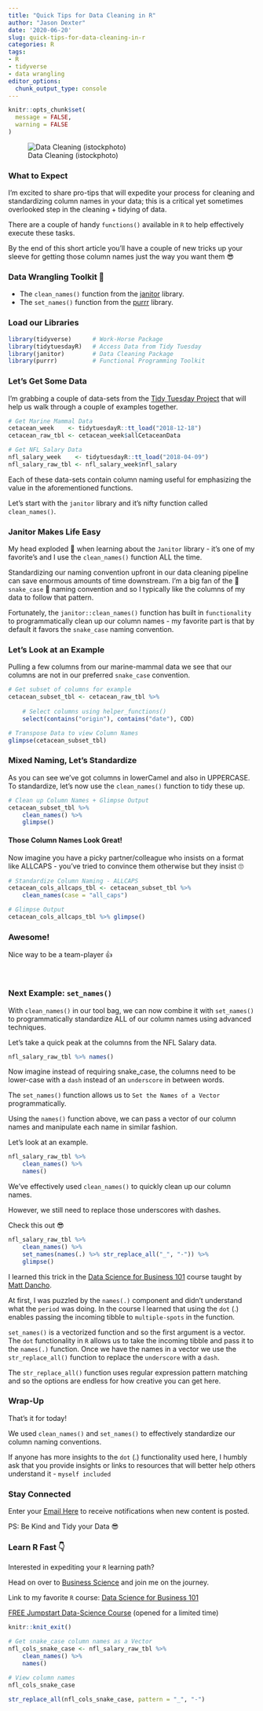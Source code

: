 ```yaml
---
title: "Quick Tips for Data Cleaning in R"
author: "Jason Dexter"
date: '2020-06-20'
slug: quick-tips-for-data-cleaning-in-r
categories: R
tags:
- R
- tidyverse
- data wrangling
editor_options:
  chunk_output_type: console
---
```


```r
knitr::opts_chunk$set(
  message = FALSE,
  warning = FALSE
)
```



![Data Cleaning (istockphoto)](/post/2020-05-24-quick-tips-for-data-cleaning-in-r_files/Screen Shot 2020-08-17 at 9.15.29 PM.png)


### What to Expect 

I'm excited to share pro-tips that will expedite your process for cleaning and standardizing column names in your data; this is a critical yet sometimes overlooked step in the cleaning + tidying of data.

There are a couple of handy `functions()` available in `R` to help effectively execute these tasks.

By the end of this short article you'll have a couple of new tricks up your sleeve for getting those column names just the way you want them 😎

### Data Wrangling Toolkit 🧰

* The `clean_names()` function from the [janitor](https://www.rdocumentation.org/packages/janitor/versions/1.2.0/topics/clean_names) library.
* The `set_names()` function from the [purrr](https://www.rdocumentation.org/packages/rlang/versions/0.2.2/topics/set_names) library.


### Load our Libraries

```r
library(tidyverse)      # Work-Horse Package
library(tidytuesdayR)   # Access Data from Tidy Tuesday
library(janitor)        # Data Cleaning Package
library(purrr)          # Functional Programming Toolkit
```

### Let's Get Some Data

I'm grabbing a couple of data-sets from the [Tidy Tuesday Project](https://github.com/rfordatascience/tidytuesday){target="_blank"} that will help us walk through a couple of examples together.

```r
# Get Marine Mammal Data
cetacean_week    <- tidytuesdayR::tt_load("2018-12-18")
cetacean_raw_tbl <- cetacean_week$allCetaceanData 

# Get NFL Salary Data
nfl_salary_week    <- tidytuesdayR::tt_load("2018-04-09")
nfl_salary_raw_tbl <- nfl_salary_week$nfl_salary
```

Each of these data-sets contain column naming useful for emphasizing the value in the aforementioned functions.

Let's start with the `janitor` library and it's nifty function called `clean_names()`.


### Janitor Makes Life Easy

My head exploded 🤯 when learning about the `Janitor` library - it's one of my favorite's and I use the `clean_names()` function ALL the time.

Standardizing our naming convention upfront in our data cleaning pipeline can save enormous amounts of time downstream. I'm a big fan of the 🐍 `snake_case` 🐍 naming convention and so I typically like the columns of my data to follow that pattern.

Fortunately, the `janitor::clean_names()` function has built in `functionality` to programmatically clean up our column names - my favorite part is that by default it favors the `snake_case` naming convention.

### Let's Look at an Example

Pulling a few columns from our marine-mammal data we see that our columns are not in our preferred `snake_case` convention.

```r
# Get subset of columns for example
cetacean_subset_tbl <- cetacean_raw_tbl %>% 
    
    # Select columns using helper_functions()
    select(contains("origin"), contains("date"), COD)

# Transpose Data to view Column Names
glimpse(cetacean_subset_tbl)
```

### Mixed Naming, Let's Standardize

As you can see we've got columns in lowerCamel and also in UPPERCASE. To standardize, let's now use the `clean_names()` function to tidy these up.

```r
# Clean up Column Names + Glimpse Output
cetacean_subset_tbl %>% 
    clean_names() %>% 
    glimpse()
```

#### Those Column Names Look Great!

Now imagine you have a picky partner/colleague who insists on a format like ALLCAPS - you've tried to convince them otherwise but they insist 🙄

```r
# Standardize Column Naming - ALLCAPS
cetacean_cols_allcaps_tbl <- cetacean_subset_tbl %>% 
    clean_names(case = "all_caps")

# Glimpse Output
cetacean_cols_allcaps_tbl %>% glimpse()
```

### Awesome!

Nice way to be a team-player 👍

<br/>

### Next Example: `set_names()`

With `clean_names()` in our tool bag, we can now combine it with `set_names()` to programmatically standardize ALL of our column names using advanced techniques.

Let's take a quick peak at the columns from the NFL Salary data.

```r
nfl_salary_raw_tbl %>% names() 
```

Now imagine  instead of requiring snake_case, the columns need to be lower-case with a `dash` instead of an `underscore` in between words.

The `set_names()` function allows us to `Set the Names of a Vector` programmatically. 

Using the `names()` function above, we can pass a vector of our column names and manipulate each name in similar fashion.

Let's look at an example.

```r
nfl_salary_raw_tbl %>% 
    clean_names() %>% 
    names()
```

We've effectively used `clean_names()` to quickly clean up our column names.

However, we still need to replace those underscores with dashes.

Check this out 😎


```r
nfl_salary_raw_tbl %>% 
    clean_names() %>% 
    set_names(names(.) %>% str_replace_all("_", "-")) %>% 
    glimpse()
```


I learned this trick in the [Data Science for Business 101](https://university.business-science.io/p/ds4b-101-r-business-analysis-r/?coupon_code=DS4B15&affcode=173166_vnvxtqbd){target="_blank"} course taught by [Matt Dancho](https://www.linkedin.com/in/mattdancho/){target="_blank"}.

At first, I was puzzled by the `names(.)` component and didn't understand what the `period` was doing. In the course I learned that using the `dot` (.) enables passing the incoming tibble to `multiple-spots` in the function.

`set_names()` is a vectorized function and so the first argument is a vector. The `dot` functionality in `R` allows us to take the incoming tibble and pass it to the `names(.)` function. Once we have the names in a vector we use the `str_replace_all()` function to replace the `underscore` with a `dash`.

The `str_replace_all()` function uses regular expression pattern matching and so the options are endless for how creative you can get here.


### Wrap-Up

That's it for today!

We used `clean_names()` and `set_names()` to effectively standardize our column naming conventions.

If anyone has more insights to the `dot` (.) functionality used here, I humbly ask that you provide insights or links to resources that will better help others understand it - `myself included`


### Stay Connected

Enter your [Email Here](https://tinyletter.com/dexters-analytics){target="_blank"} to receive notifications when new content is posted.<br/>  

PS: Be Kind and Tidy your Data 😎


### Learn R Fast 👇

Interested in expediting your `R` learning path? 

Head on over to [Business Science](https://www.business-science.io/?affcode=173166_vnvxtqbd){target="_blank"} and join me on the journey. 

Link to my favorite `R` course: [Data Science for Business 101](https://university.business-science.io/p/ds4b-101-r-business-analysis-r/?coupon_code=DS4B15&affcode=173166_vnvxtqbd)

[FREE Jumpstart Data-Science Course](https://university.business-science.io/p/jumpstart-with-r/?affcode=173166_vnvxtqbd){target="_blank"} (opened for a limited time)





```r
knitr::knit_exit()
```



```r
# Get snake_case column names as a Vector
nfl_cols_snake_case <- nfl_salary_raw_tbl %>% 
    clean_names() %>% 
    names()

# View column names
nfl_cols_snake_case
```
   
   
```r
str_replace_all(nfl_cols_snake_case, pattern = "_", "-")
```










